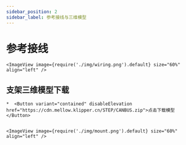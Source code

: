```yaml
---
sidebar_position: 2
sidebar_label: 参考接线与三维模型
---
```



# 参考接线

    <ImageView image={require('./img/wiring.png').default} size="60%" align="left" />


## 支架三维模型下载

    *  <Button variant="contained" disableElevation href="https://cdn.mellow.klipper.cn/STEP/CANBUS.zip">点击下载模型</Button>


    <ImageView image={require('./img/mount.png').default} size="60%" align="left" />
